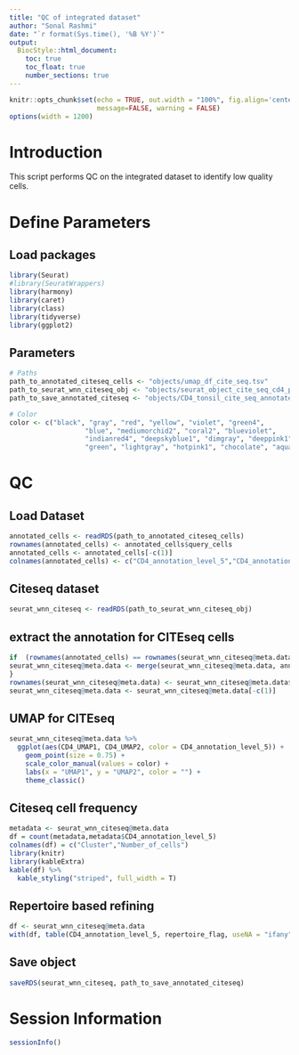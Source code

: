 ---
title: "QC of integrated dataset"
author: "Sonal Rashmi"
date: "`r format(Sys.time(), '%B %Y')`"
output:
  BiocStyle::html_document:
    toc: true
    toc_float: true
    number_sections: true
---

```{r setup, include=FALSE}
knitr::opts_chunk$set(echo = TRUE, out.width = "100%", fig.align='center',
                      message=FALSE, warning = FALSE)
options(width = 1200)
```


# Introduction

This script performs QC on the integrated dataset to identify low quality cells.

# Define Parameters

## Load packages

```{r}
library(Seurat)
#library(SeuratWrappers)
library(harmony)
library(caret)
library(class)
library(tidyverse)
library(ggplot2)
```


## Parameters

```{r}
# Paths
path_to_annotated_citeseq_cells <- "objects/umap_df_cite_seq.tsv"
path_to_seurat_wnn_citeseq_obj <- "objects/seurat_object_cite_seq_cd4_positive_object.rds"
path_to_save_annotated_citeseq <- "objects/CD4_tonsil_cite_seq_annotated.rds"

# Color
color <- c("black", "gray", "red", "yellow", "violet", "green4",
                   "blue", "mediumorchid2", "coral2", "blueviolet",
                   "indianred4", "deepskyblue1", "dimgray", "deeppink1",
                   "green", "lightgray", "hotpink1", "chocolate", "aquamarine", "aliceblue", "burlywood", "blueviolet")

```

# QC

## Load Dataset

```{r}
annotated_cells <- readRDS(path_to_annotated_citeseq_cells)
rownames(annotated_cells) <- annotated_cells$query_cells
annotated_cells <- annotated_cells[-c(1)]
colnames(annotated_cells) <- c("CD4_annotation_level_5","CD4_annotation_probability", "CD4_UMAP1", "CD4_UMAP2")
```


## Citeseq dataset

```{r}
seurat_wnn_citeseq <- readRDS(path_to_seurat_wnn_citeseq_obj)
```

## extract the annotation for CITEseq cells

```{r}

if  (rownames(annotated_cells) == rownames(seurat_wnn_citeseq@meta.data)){
seurat_wnn_citeseq@meta.data <- merge(seurat_wnn_citeseq@meta.data, annotated_cells, by=0, all=TRUE)  
}
rownames(seurat_wnn_citeseq@meta.data) <- seurat_wnn_citeseq@meta.data$Row.names
seurat_wnn_citeseq@meta.data <- seurat_wnn_citeseq@meta.data[-c(1)]
```


## UMAP for CITEseq

```{r}
seurat_wnn_citeseq@meta.data %>%
  ggplot(aes(CD4_UMAP1, CD4_UMAP2, color = CD4_annotation_level_5)) +
    geom_point(size = 0.75) +
    scale_color_manual(values = color) +
    labs(x = "UMAP1", y = "UMAP2", color = "") +
    theme_classic()
```

## Citeseq cell frequency

```{r}
metadata <- seurat_wnn_citeseq@meta.data
df = count(metadata,metadata$CD4_annotation_level_5)
colnames(df) = c("Cluster","Number_of_cells")
library(knitr)
library(kableExtra)
kable(df) %>%
  kable_styling("striped", full_width = T)

```


## Repertoire based refining

```{r}
df <- seurat_wnn_citeseq@meta.data
with(df, table(CD4_annotation_level_5, repertoire_flag, useNA = "ifany"))
```


## Save object

```{r}
saveRDS(seurat_wnn_citeseq, path_to_save_annotated_citeseq)
```


# Session Information

```{r session}
sessionInfo()
```